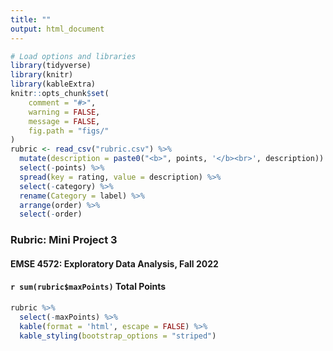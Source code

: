 ```yaml
---
title: ""
output: html_document
---
```


```r
# Load options and libraries
library(tidyverse)
library(knitr)
library(kableExtra)
knitr::opts_chunk$set(
    comment = "#>",
    warning = FALSE,
    message = FALSE,
    fig.path = "figs/"
)
rubric <- read_csv("rubric.csv") %>%
  mutate(description = paste0("<b>", points, '</b><br>', description)) %>%
  select(-points) %>%
  spread(key = rating, value = description) %>%
  select(-category) %>%
  rename(Category = label) %>% 
  arrange(order) %>% 
  select(-order)
```

### Rubric: Mini Project 3
#### EMSE 4572: Exploratory Data Analysis, Fall 2022
#### `r sum(rubric$maxPoints)` Total Points

```r
rubric %>%
  select(-maxPoints) %>%
  kable(format = 'html', escape = FALSE) %>%
  kable_styling(bootstrap_options = "striped")
```
